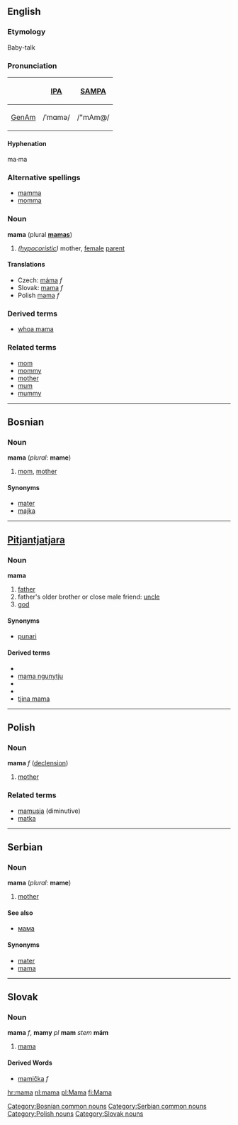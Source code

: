 ==English==
===Etymology===
Baby-talk

===Pronunciation===
{| border=1 cellpadding=5
! !! [[w:IPA|IPA]] !! [[w:SAMPA|SAMPA]]
|-
! [[GenAm]]
| /ˈmɑmə/ || /"mAm@/
|}

====Hyphenation====
ma·ma

===Alternative spellings===
*[[mamma]]
*[[momma]]

===Noun===
'''mama''' (plural '''[[mamas]]''')
# ''([[hypocoristic]])'' mother, [[female]] [[parent]]

====Translations====
*Czech: [[máma]] ''f''
*Slovak: [[mama#Slovak|mama]] ''f''
*Polish [[mama#Polish|mama]] ''f''

===Derived terms===
* [[whoa mama]]

===Related terms===
* [[mom]]
* [[mommy]]
* [[mother]]
* [[mum]]
* [[mummy]]

----

==Bosnian==
===Noun===
'''mama''' {{f}} {{s}} (''plural:'' '''mame''')
#[[mom]], [[mother]]
====Synonyms====
*[[mater]]
*[[majka]]
[[Category:Bosnian common nouns]]

----

==[[Pitjantjatjara]]==
===Noun===
'''mama'''

# [[father]]
# father's older brother or close male friend: [[uncle]]
# [[god]]

====Synonyms====
*[[punari]]

====Derived terms====
*{{Unicode|[[mama maḻatja]]}}
*[[mama ngunytju]]
*{{Unicode|[[mama puḻka]]}}
*{{Unicode|[[maṟa mama]]}}
*[[tjina mama]]

----

==Polish==
===Noun===
'''mama''' ''f'' ([[Wiktionary Appendix:Polish hard feminine noun declension|declension]])

#[[mother]]

===Related terms===
* [[mamusia]] (diminutive)
* [[matka]]

----

==Serbian==
===Noun===
'''mama''' {{f}} {{s}} (''plural:'' '''mame''')
#[[mother]]
====See also====
*[[мама]]
====Synonyms====
*[[mater]]
*[[mama]]
[[Category:Serbian common nouns]]

----

==Slovak==
===Noun===
'''mama''' ''f'', '''mamy''' ''pl''
'''mam''' ''stem''
'''mám''' ''{{genpl}}''
{{decpat}} {{zena}}

# [[mama#English|mama]]

====Derived Words====
* [[mamička]] ''f''

[[hr:mama]]
[[nl:mama]]
[[pl:Mama]]
[[fi:Mama]]
[[Category:Polish nouns]]
[[Category:Slovak nouns]]